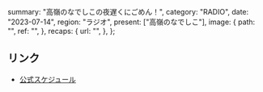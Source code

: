   summary: "高嶺のなでしこの夜遅くにごめん！",
  category: "RADIO",
  date: "2023-07-14",
  region: "ラジオ",
  present: ["高嶺のなでしこ"],
  image: {
    path: "",
    ref: "",
  },
  recaps: {
    url: "",
  },
};

## リンク

- [公式スケジュール](https://takanenonadeshiko.jp/?p=1009)
